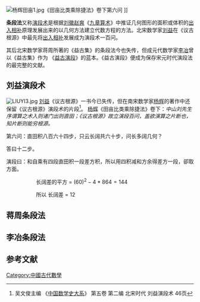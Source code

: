 [[File:杨辉田亩1.jpg|thumb]]《田亩比类乘除捷法》卷下第六问 ]]

'''条段法'''又称[[演段术|演段术]]是根据[[刘徽|刘徽]][[赵爽|赵爽]]《[[九章算术|九章算术]]》中推证几何图形的面积或体积的[[出入相补|出入相补]]原理发展出来的以几何方法建立代数方程的方法。北宋数学家[[刘益_(数学家)|刘益]]在《议古根源》中最先将[[出入相补|出入相补]]发展成为演段术一百问。

其后北宋数学家蒋周所著的《益古集》的条段法今也失传，但成元代数学家[[李冶|李冶]]曾以《益古集》作为 《[[益古演段|益古演段]]》的蓝本。《益古演段》便成为保存宋元时代演段法的最完整的文献。

==刘益演段术==
[[File:LIUYI3.jpg|thumb]]
[[刘益_(数学家)|刘益]]《议古根源》一书今已失传，但在南宋数学家[[杨辉|杨辉]]的著作中还保留《议古根源》演段术的片段<ref>吴文俊主编 《[[中国数学史大系|中国数学史大系]]》 第五卷 第二编 北宋时代  刘益演段术  46页</ref>。
[[杨辉|杨辉]]《田亩比类乘除捷法》卷下：''中山刘先生序谓算之术入则诸门出则直田；《议古根源》故立演段百问，盖欲演算之片断也，知片断则能穷根源。''

第六问：直田积八百六十四步，只云长阔共六十步，问长多阔几何？

答曰十二步。

演段曰：和自乘有四段直田积一段差方积，所以用四积减和方余得差方一段，卻取方面。

:::长阔差的平方 = <math> (60)^2  - 4* 864  =  144 </math>

:::所以 长阔差 = 12

==蒋周条段法==


==李冶条段法==

==参考文献==
<references/>
[[Category:中國古代數學|Category:中國古代數學]]